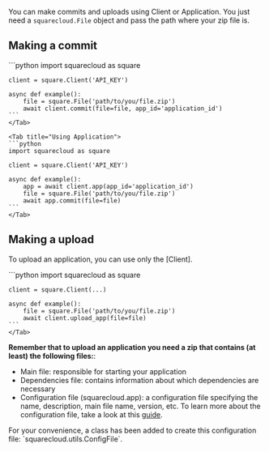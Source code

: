
You can make commits and uploads using Client or Application. You
just need a `squarecloud.File` object and pass the path where your
zip file is.

## Making a commit

<Tabs>
    <Tab title="Using Client">
    ```python
    import squarecloud as square

    client = square.Client('API_KEY')

    async def example():
        file = square.File('path/to/you/file.zip')
        await client.commit(file=file, app_id='application_id')
    ```
    </Tab>

    <Tab title="Using Application">
    ```python
    import squarecloud as square

    client = square.Client('API_KEY')

    async def example():
        app = await client.app(app_id='application_id')
        file = square.File('path/to/you/file.zip')
        await app.commit(file=file)
    ```
    </Tab>
</Tabs>

## Making a upload

To upload an application, you can use only  the [Client].

<Tabs>
    <Tab title="Using Client">
    ```python
    import squarecloud as square

    client = square.Client(...)

    async def example():
        file = square.File('path/to/you/file.zip')
        await client.upload_app(file=file)
    ```
    </Tab>
</Tabs>

**Remember that to upload an application you need a zip that contains (at least) the following files:**:

- Main file: responsible for starting your application
- Dependencies file: contains information about which dependencies are necessary
- Configuration file (squarecloud.app): a configuration file specifying the
name,
description, main file name, version, etc. To learn more about the
configuration file, take a look at this [guide](https://docs.squarecloud.app/getting-started/config-file).

<Tip>
    For your convenience, a class has been added to create this configuration file:
    `squarecloud.utils.ConfigFile`.
</Tip>
